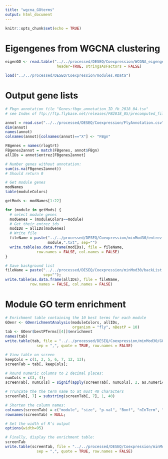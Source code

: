```yaml
---
title: "wgcna_GOterms"
output: html_document
---
```


```r
knitr::opts_chunk$set(echo = TRUE)
```

# Eigengenes from WGCNA clustering

```r
eigenGO <- read.table("../../processed/DESEQ/Coexpression/WCGNA_eigengenes.txt", sep="\t",
                       header=TRUE, stringsAsFactors = FALSE) 

load("../../processed/DESEQ/Coexpression/modules.RData")

```

# Output gene lists

```r
# Fbgn annotation file "Genes:fbgn_annotation_ID_fb_2018_04.tsv"
# see Index of ftp://ftp.flybase.net/releases/FB2018_05/precomputed_files/genes/

annot = read.csv("../../processed/DESEQ/Coexpression/FlyAnnotation.csv")
dim(annot)
names(annot)
colnames(annot)[colnames(annot)=="X"] <- "FBgn"

FBgenes = names(rlogtrt)
FBgenes2annot = match(FBgenes, annot$FBgn)
allIDs = annot$entrez[FBgenes2annot]

# Number genes without annotation:
sum(is.na(FBgenes2annot))
# Should return 0

# Get module genes
modNames
table(moduleColors)

getMods <- modNames[1:22]

for (module in getMods) {
  # select module genes
  modGenes = (moduleColors==module)
  # Get their entrez ids
  modIDs = allIDs[modGenes]
  # Write file
  fileName = paste("../../processed/DESEQ/Coexpression/minMod30/entrez-", 
                   module,".txt", sep="")
  write.table(as.data.frame(modIDs), file = fileName,
              row.names = FALSE, col.names = FALSE)
}

# Save background list
fileName = paste("../../processed/DESEQ/Coexpression/minMod30/backList.txt",
                 sep="");
write.table(as.data.frame(allIDs), file = fileName,
           row.names = FALSE, col.names = FALSE) 
```

# Module GO term enrichment

```r
# Enrichment table containing the 10 best terms for each module
GOenr <- GOenrichmentAnalysis(moduleColors, allIDs, 
                              organism = "fly", nBestP = 10)
tab <- GOenr$bestPTerms[[4]]$enrichment
names(tab)
write.table(tab, file = "../../processed/DESEQ/Coexpression/minMod30/GOEnrichmentTable.csv", 
              sep = ",", quote = TRUE, row.names = FALSE)

# View table on screen
keepCols = c(1, 2, 5, 6, 7, 12, 13);
screenTab = tab[, keepCols];

# Round numeric columns to 2 decimal places:
numCols = c(3, 4);
screenTab[, numCols] = signif(apply(screenTab[, numCols], 2, as.numeric), 2)

# Truncate the the term name to at most 40 characters
screenTab[, 7] = substring(screenTab[, 7], 1, 40)

# Shorten the column names:
colnames(screenTab) = c("module", "size", "p-val", "Bonf", "nInTerm", "ont", "term name");
rownames(screenTab) = NULL;

# Set the width of R’s output
options(width=95)

# Finally, display the enrichment table:
screenTab
write.table(screenTab, file = "../../processed/DESEQ/Coexpression/minMod30/GOEnrichmentTable_simple.csv", 
              sep = ",", quote = TRUE, row.names = FALSE)
```
